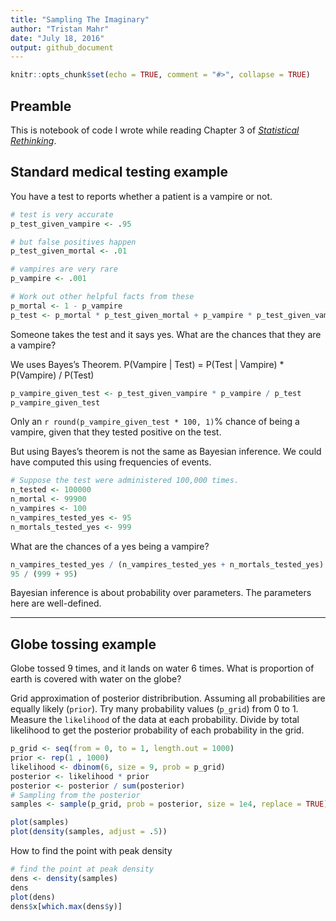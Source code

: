 ```yaml
---
title: "Sampling The Imaginary"
author: "Tristan Mahr"
date: "July 18, 2016"
output: github_document
---
```


```r
knitr::opts_chunk$set(echo = TRUE, comment = "#>", collapse = TRUE)
```

## Preamble 

This is notebook of code I wrote while reading Chapter 3 of [_Statistical
Rethinking_](http://xcelab.net/rm/statistical-rethinking/).


## Standard medical testing example

You have a test to reports whether a patient is a vampire or not.

```r
# test is very accurate
p_test_given_vampire <- .95

# but false positives happen
p_test_given_mortal <- .01

# vampires are very rare
p_vampire <- .001

# Work out other helpful facts from these
p_mortal <- 1 - p_vampire
p_test <- p_mortal * p_test_given_mortal + p_vampire * p_test_given_vampire
```

Someone takes the test and it says yes. What are the chances that they are a
vampire?

We uses Bayes's Theorem. P(Vampire | Test) = P(Test | Vampire) * P(Vampire) / P(Test)

```r
p_vampire_given_test <- p_test_given_vampire * p_vampire / p_test
p_vampire_given_test
```

Only an `r round(p_vampire_given_test * 100, 1)`% chance of being a vampire,
given that they tested positive on the test.

But using Bayes's theorem is not the same as Bayesian inference. We could have
computed this using frequencies of events.

```r
# Suppose the test were administered 100,000 times.
n_tested <- 100000
n_mortal <- 99900
n_vampires <- 100
n_vampires_tested_yes <- 95
n_mortals_tested_yes <- 999
```

What are the chances of a yes being a vampire?

```r
n_vampires_tested_yes / (n_vampires_tested_yes + n_mortals_tested_yes)
95 / (999 + 95)
```

Bayesian inference is about probability over parameters. The parameters here are
well-defined.

*** 

## Globe tossing example

Globe tossed 9 times, and it lands on water 6 times. What is proportion of earth
is covered with water on the globe?

Grid approximation of posterior distribribution. Assuming all probabilities
are equally likely (`prior`). Try many probability values (`p_grid`) from 0 to
1. Measure the `likelihood` of the data at each probability. Divide by total
likelihood to get the posterior probability of each probability in the grid.

```r
p_grid <- seq(from = 0, to = 1, length.out = 1000)
prior <- rep(1 , 1000)
likelihood <- dbinom(6, size = 9, prob = p_grid)
posterior <- likelihood * prior
posterior <- posterior / sum(posterior)
# Sampling from the posterior
samples <- sample(p_grid, prob = posterior, size = 1e4, replace = TRUE)

plot(samples)
plot(density(samples, adjust = .5))
```

How to find the point with peak density

```r
# find the point at peak density
dens <- density(samples)
dens
plot(dens)
dens$x[which.max(dens$y)]
```





